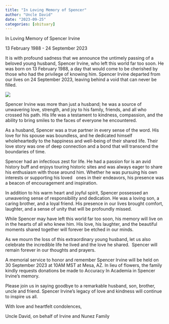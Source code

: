 ```yaml
---
title: "In Loving Memory of Spencer"
author: "Uncle David"
date: "2023-09-25"
categories: [obituary]
---
```


In Loving Memory of Spencer Irvine

13 February 1988 - 24 September 2023

It is with profound sadness that we announce the untimely passing of a beloved young husband, Spencer Irvine, who left this world far too soon. He was born on 13 February 1988, a day that would come to be cherished by those who had the privilege of knowing him. Spencer Irvine departed from our lives on 24 September 2023, leaving behind a void that can never be filled.

![](temple_puffy.jpeg)

Spencer Irvine was more than just a husband; he was a source of unwavering love, strength, and joy to his family, friends, and all who crossed his path. His life was a testament to kindness, compassion, and the ability to bring smiles to the faces of everyone he encountered.

As a husband, Spencer was a true partner in every sense of the word. His love for his spouse was boundless, and he dedicated himself wholeheartedly to the happiness and well-being of their shared life. Their love story was one of deep connection and a bond that will transcend the boundaries of time.

Spencer had an infectious zest for life. He had a passion for is an avid history buff and enjoys touring historic sites and was always eager to share his enthusiasm with those around him. Whether he was pursuing his own interests or supporting his loved   ones in their endeavors, his presence was a beacon of encouragement and inspiration.

In addition to his warm heart and joyful spirit, Spencer possessed an unwavering sense of responsibility and dedication. He was a loving son, a caring brother, and a loyal friend. His presence in our lives brought comfort, laughter, and a sense of unity that will be profoundly missed.

While Spencer may have left this world far too soon, his memory will live on in the hearts of all who knew him. His love, his laughter, and the beautiful moments shared together will forever be etched in our minds.

As we mourn the loss of this extraordinary young husband, let us also celebrate the incredible life he lived and the love he shared.  Spencer will remain forever in our thoughts and prayers.

A memorial service to honor and remember Spencer Irvine will be held on 30 September 2023 at 10AM MST at Mesa, AZ. In lieu of flowers, the family kindly requests donations be made to Accuracy In Academia in Spencer Irvine's memory.

Please join us in saying goodbye to a remarkable husband, son, brother, uncle and friend. Spencer Irvine's legacy of love and kindness will continue to inspire us all.

With love and heartfelt condolences,

Uncle David, on behalf of Irvine and Nunez Family
